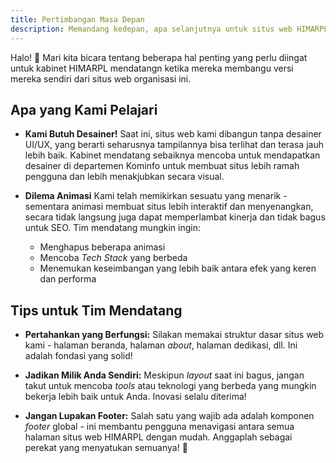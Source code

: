 ```yaml
---
title: Pertimbangan Masa Depan 
description: Memandang kedepan, apa selanjutnya untuk situs web HIMARPL?
---
```


Halo! 👋 Mari kita bicara tentang beberapa hal penting yang perlu diingat untuk kabinet HIMARPL mendatangn ketika mereka membangu versi mereka sendiri dari situs web organisasi ini.

## Apa yang Kami Pelajari

- **Kami Butuh Desainer!** Saat ini, situs web kami dibangun tanpa desainer UI/UX, yang berarti seharusnya tampilannya bisa terlihat dan terasa jauh lebih baik. Kabinet mendatang sebaiknya mencoba untuk mendapatkan desainer di departemen Kominfo untuk membuat situs lebih ramah pengguna dan lebih menakjubkan secara visual.

- **Dilema Animasi** Kami telah memikirkan sesuatu yang menarik - sementara animasi membuat situs lebih interaktif dan menyenangkan, secara tidak langsung juga dapat memperlambat kinerja dan tidak bagus untuk SEO. Tim mendatang mungkin ingin:
  - Menghapus beberapa animasi
  - Mencoba _Tech Stack_ yang berbeda
  - Menemukan keseimbangan yang lebih baik antara efek yang keren dan performa

## Tips untuk Tim Mendatang

- **Pertahankan yang Berfungsi:** Silakan memakai struktur dasar situs web kami - halaman beranda, halaman _about_, halaman dedikasi, dll. Ini adalah fondasi yang solid!

- **Jadikan Milik Anda Sendiri:** Meskipun _layout_ saat ini bagus, jangan takut untuk mencoba _tools_ atau teknologi yang berbeda yang mungkin bekerja lebih baik untuk Anda. Inovasi selalu diterima!

- **Jangan Lupakan Footer:** Salah satu yang wajib ada adalah komponen _footer_ global - ini membantu pengguna menavigasi antara semua halaman situs web HIMARPL dengan mudah. Anggaplah sebagai perekat yang menyatukan semuanya! 🔗